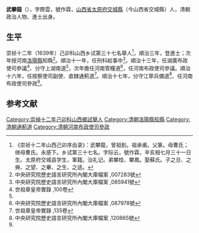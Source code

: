 {{明清人物信息框
| 姓名 = 武攀龍
| 原名 =
| 圖片名稱= 
| 圖片大小 =
| 圖片說明 = 
| 最高職務 =河南布政使司参政
| 國家 = 大清
| 爵位 =
| 籍貫 =
| 族裔 = 
| 字號 = 
| 諡號 =
| 出生日期 = 萬曆三十九年辛亥七月三十一日
| 出生地點 = 
| 逝世日期 = 卒年不詳 
| 逝世地點 =
| 墓葬 =
| 配偶 = 娶蘇氏
| 親屬 = 子之旦、之奭、之望、之畢、之生、之适
| 出身 =
* 崇祯十二年己卯科舉人
* 顺治三年丙戌科進士
| 經歷 =
| 著作 = 
}}'''武攀龍'''（{{bd|1611年||？|catIdx=}}），字際雲，號作霖，[[山西省|山西省]][[太原府|太原府]][[交城縣|交城縣]]（今山西省交城縣）人，清朝政治人物、進士出身。

==生平==
崇祯十二年（1639年）己卯科山西乡试第三十七名舉人<ref>《崇祯十二年山西己卯序齿录》：武攀龍，曾祖釗。祖承甫。父篆。母曹氏；继母曹氏。永感下。乡试第三十七名。字际云，號作霖，辛亥相七月三十一日生。太原府交城县学生，軍籍。治礼记。弟攀桂、攀鳳。娶蘇氏。子之旦、之奭、之望、之畢、之生、之适。</ref>，順治三年，登進士；次年授河南[[洛陽縣|洛陽縣]]知縣<ref>中央研究院歷史語言研究所內閣大庫檔案 ,007283號</ref>。順治十一年，任刑科給事中<ref>中央研究院歷史語言研究所內閣大庫檔案 ,085941號</ref>。順治十三年，任湖廣布政使司參議<ref name="#1">世祖章皇帝實錄 ,100卷</ref>、分守上湖南道<ref name="#1"/>，次年擔任河南管糧道<ref>中央研究院歷史語言研究所內閣大庫檔案 ,087978號</ref>，任河南布政使司參議。順治十六年，任按察使司副使、直隸通薊道<ref>世祖章皇帝實錄 ,135卷</ref>。順治十七年，分守江寧兵備道<ref name="#2">中央研究院歷史語言研究所內閣大庫檔案 ,120865號</ref>、任河南布政使司參政<ref name="#2"/>。

==参考文献==
{{reflist}}
{{清朝人物小作品}}
{{順治三年丙戌科殿試金榜}}
[[Category:崇禎十二年己卯科山西鄉試舉人|Category:崇禎十二年己卯科山西鄉試舉人]]
[[Category:清朝洛陽縣知縣|Category:清朝洛陽縣知縣]]
[[Category:清朝通薊道|Category:清朝通薊道]]
[[Category:清朝河南布政使司參政|Category:清朝河南布政使司參政]]